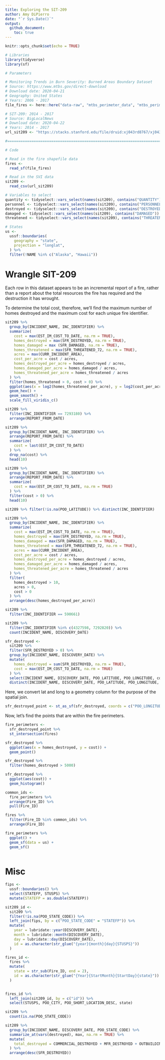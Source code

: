 ```yaml
---
title: Exploring the SIT-209
author: Amy DiPierro
date: "`r Sys.Date()`"
output: 
  github_document:
    toc: true
---
```


```r
knitr::opts_chunk$set(echo = TRUE)
```

```r
# Libraries
library(tidyverse)
library(sf)

# Parameters

# Monitoring Trends in Burn Severity: Burned Areas Boundary Dataset
# Source: https://www.mtbs.gov/direct-download
# Download date: 2020-04-21
# Geography: United States
# Years: 2006 - 2017
file_fires <- here::here("data-raw", "mtbs_perimeter_data", "mtbs_perims_DD.shp")

# SIT-209: 2014 - 2017
# Source: BigLocalNews
# Download date: 2020-04-22
# Years: 2014 - 2017
url_sit209 <- "https://stacks.stanford.edu/file/druid:xj043rd8767/xj043rd8767_fire_reports_2014-2017.csv"

#===============================================================================

# Code

# Read in the fire shapefile data
fires <-
  read_sf(file_fires)

# Read in the SVI data
sit209 <- 
  read_csv(url_sit209)

# Variables to select
quantity <- tidyselect::vars_select(names(sit209), contains("QUANTITY"))
personnel <- tidyselect::vars_select(names(sit209), contains("PERSONNEL"))
destroyed <- tidyselect::vars_select(names(sit209), contains("DESTROYED"))
damaged <- tidyselect::vars_select(names(sit209), contains("DAMAGED"))
threatened <- tidyselect::vars_select(names(sit209), contains("THREATENED"))

# States
us <-
  ussf::boundaries(
    geography = "state", 
    projection = "longlat",
  ) %>% 
  filter(!NAME %in% c("Alaska", "Hawaii"))

```

# Wrangle SIT-209

Each row in this dataset appears to be an incremental report of a fire, rather than a report about the total resources the fire has required and the destruction it has wrought.

To determine the total cost, therefore, we'll find the maximum number of homes destroyed and the maximum cost for each unique fire identifier.


```r
sit209 %>% 
  group_by(INCIDENT_NAME, INC_IDENTIFIER) %>% 
  summarize(
    cost = max(EST_IM_COST_TO_DATE, na.rm = TRUE),
    homes_destroyed = max(SFR_DESTROYED, na.rm = TRUE),
    homes_damaged = max (SFR_DAMAGED, na.rm = TRUE),
    homes_threatened = max(SFR_THREATENED_72, na.rm = TRUE),
    acres = max(CURR_INCIDENT_AREA),
    cost_per_acre = cost / acres,
    homes_destroyed_per_acre = homes_destroyed / acres,
    homes_damaged_per_acre = homes_damaged / acres,
    homes_threatened_per_acre = homes_threatened / acres
  ) %>%
  filter(homes_threatened > 0, cost > 0) %>% 
  ggplot(aes(x = log2(homes_threatened_per_acre), y = log2(cost_per_acre))) +
  geom_hex() +
  geom_smooth() +
  scale_fill_viridis_c()
```

```r
sit209 %>% 
  filter(INC_IDENTIFIER == 7293180) %>% 
  arrange(REPORT_FROM_DATE)
```

```r
sit209 %>% 
  group_by(INCIDENT_NAME, INC_IDENTIFIER) %>% 
  arrange(REPORT_FROM_DATE) %>% 
  summarize(
    cost = last(EST_IM_COST_TO_DATE)
  ) %>%
  drop_na(cost) %>% 
  head(10)
```

```r
sit209 %>% 
  group_by(INCIDENT_NAME, INC_IDENTIFIER) %>% 
  arrange(REPORT_FROM_DATE) %>% 
  summarize(
    cost = max(EST_IM_COST_TO_DATE, na.rm = TRUE)
  ) %>%
  filter(cost > 0) %>%  
  head(10)
```

```r
sit209 %>% filter(!is.na(POO_LATITUDE)) %>% distinct(INC_IDENTIFIER)
```


```r
sit209 %>% 
  group_by(INCIDENT_NAME, INC_IDENTIFIER) %>% 
  summarize(
    cost = max(EST_IM_COST_TO_DATE, na.rm = TRUE),
    homes_destroyed = max(SFR_DESTROYED, na.rm = TRUE),
    homes_damaged = max(SFR_DAMAGED, na.rm = TRUE),
    homes_threatened = max(SFR_THREATENED_72, na.rm = TRUE),
    acres = max(CURR_INCIDENT_AREA),
    cost_per_acre = cost / acres,
    homes_destroyed_per_acre = homes_destroyed / acres,
    homes_damaged_per_acre = homes_damaged / acres,
    homes_threatened_per_acre = homes_threatened / acres
  ) %>% 
  filter(
    homes_destroyed > 10,
    acres > 0,
    cost > 0
  ) %>% 
  arrange(desc(homes_destroyed_per_acre))
```

```r
sit209 %>% 
  filter(INC_IDENTIFIER == 590661)
```

```r
sit209 %>% 
  filter(INC_IDENTIFIER %in% c(4327598, 7292820)) %>% 
  count(INCIDENT_NAME, DISCOVERY_DATE)
```



```r
sfr_destroyed <-
  sit209 %>% 
  filter(SFR_DESTROYED > 0) %>% 
  group_by(INCIDENT_NAME, DISCOVERY_DATE) %>% 
  mutate(
    homes_destroyed = sum(SFR_DESTROYED, na.rm = TRUE),
    cost = max(EST_IM_COST_TO_DATE, na.rm = TRUE)
  ) %>% 
  select(INCIDENT_NAME, DISCOVERY_DATE, POO_LATITUDE, POO_LONGITUDE, cost, homes_destroyed) %>% 
  distinct(INCIDENT_NAME, DISCOVERY_DATE, POO_LATITUDE, POO_LONGITUDE, cost, homes_destroyed)
```

Here, we convert lat and long to a geometry column for the purpose of the spatial join.

```r
sfr_destroyed_point <- st_as_sf(sfr_destroyed, coords = c("POO_LONGITUDE", "POO_LATITUDE"), crs = 4269, agr = "field")
```

Now, let's find the points that are within the fire perimeters.

```r
fire_perimeters <-
  sfr_destroyed_point %>% 
  st_intersection(fires)
```

```r
sfr_destroyed %>% 
  ggplot(aes(x = homes_destroyed, y = cost)) +
  geom_point()
```

```r
sfr_destroyed %>% 
  filter(homes_destroyed > 5000)
```


```r
sfr_destroyed %>% 
  ggplot(aes(cost)) +
  geom_histogram()
```



```r


common_ids <-
  fire_perimeters %>% 
  arrange(Fire_ID) %>% 
  pull(Fire_ID)

fires %>% 
  filter(Fire_ID %in% common_ids) %>% 
  arrange(Fire_ID)
```


```r
fire_perimeters %>% 
  ggplot() +
  geom_sf(data = us) +
  geom_sf() 
  
```

# Misc

```r
fips <-
  ussf::boundaries() %>% 
  select(STATEFP, STUSPS) %>% 
  mutate(STATEFP = as.double(STATEFP))

sit209_id <-
  sit209 %>%
  filter(!is.na(POO_STATE_CODE)) %>% 
  left_join(fips, by = c("POO_STATE_CODE" = "STATEFP")) %>% 
  mutate(
    year = lubridate::year(DISCOVERY_DATE),
    month = lubridate::month(DISCOVERY_DATE),
    day = lubridate::day(DISCOVERY_DATE),
    id = as.character(str_glue("{year}{month}{day}{STUSPS}"))
  )
```


```r
fires_id <-
  fires %>% 
  mutate(
    state = str_sub(Fire_ID, end = 2),
    id = as.character(str_glue("{Year}{StartMonth}{StartDay}{state}"))
  )
  
```

```r
fires_id %>% 
  left_join(sit209_id, by = c("id")) %>% 
  select(STUSPS, POO_CITY, POO_SHORT_LOCATION_DESC, state)
```

```r
sit209 %>% 
  count(is.na(POO_STATE_CODE))
```


```r
sit209 %>% 
  group_by(INCIDENT_NAME, DISCOVERY_DATE, POO_STATE_CODE) %>% 
  summarize_at(vars(destroyed), max, na.rm = TRUE) %>%
  mutate(
    total_destroyed = COMMERCIAL_DESTROYED + MFR_DESTROYED + OUTBUILDINGS_DESTROYED + MIXED_USE_DESTROYED + SFR_DESTROYED
  ) %>% 
  arrange(desc(SFR_DESTROYED))
```
